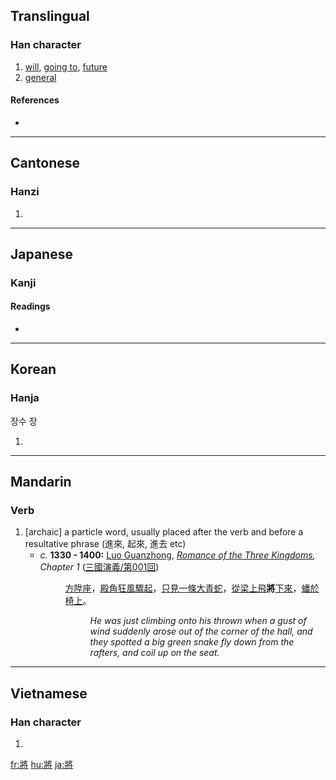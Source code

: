 {{also|将}}
==Translingual==

===Han character===
{{Han char|rn=41|rad=寸|as=08|sn=11|four=2724<sub>2</sub>|canj=女一月木戈 (VMBDI)}}

# [[will]], [[go to|going to]], [[future]]
# [[general]]

====References====
* {{Han ref|kx=0294.160|dkj=07438|dj=0583.040|hdz=42375.100|uh=5C07|ud=23559|bh=B14E|bd=45390}}

----

==Cantonese==

===Hanzi===
{{yue-hanzi|jyut=[[zoeng1]], [[zoeng3]]|y=[[jeung1]], [[jeung3]]}}

# {{defn|Cantonese|sort=寸08}}

----

==Japanese==

===Kanji===
{{ja-kanji|grade=|rs=寸08}}

====Readings====
* {{ja-readings|on=[[しょう]] (shō), [[そう]] (sō)|kun=[[ひきいる]] (hikiiru), [[もって]] (motte), [[はた]] (hata)}}

----

==Korean==

===Hanja===
{{ko-hanja|hangeul=장|rv=jang|mr=chang}}
장수 장

# {{defn|Korean|sort=寸08}}

----

==Mandarin==

===Verb===
{{cmn-verb|t|pin=jiāng|pint=jiang1|tra=將|sim=将|rs=寸08}}

# [archaic] a particle word, usually placed after the verb and before a resultative phrase (進來, 起來, 進去 etc)
#* ''c.'' '''1330 - 1400:''' [[w:Luo Guanzhong|Luo Guanzhong]], ''[[w:Romance of the Three Kingdoms|Romance of the Three Kingdoms]], Chapter 1'' ([[:zh:s:三國演義/第001回|三國演義/第001回]])
#*: [[方]][[陞]][[座]]，[[殿]][[角]][[狂風]][[驟]][[起]]，[[只]][[見]][[一]][[條]][[大]][[青]][[蛇]]，[[從]][[梁]][[上]][[飛]]'''將'''[[下]][[來]]，[[蟠]][[於]][[椅]][[上]]。
#*:: ''He was just climbing onto his thrown when a gust of wind suddenly arose out of the corner of the hall, and they spotted a big green snake fly down from the rafters, and coil up on the seat.''

----

==Vietnamese==

===Han character===
{{vi-hantu|[[tướng]], [[tương]]|rs=寸08}}

# {{defn|Vietnamese|sort=寸08}}

[[fr:將]]
[[hu:將]]
[[ja:將]]
